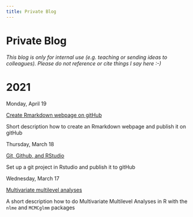 ```yaml
---
title: Private Blog
---
```


# Private Blog

*This blog is only for internal use (e.g. teaching or sending ideas to colleagues). Please do not reference or cite things I say here :-)*

<h1 class = 'blog_year'>2021</h1>

<p class = 'blog_date'>Monday, April 19</p>

<a href = './posts/2021-04-19.html' class = 'blog_link'><p class = 'blog_title'>Create Rmarkdown webpage on gitHub</p></a>

<p class = 'blog_abstract'>Short description how to create an Rmarkdown webpage and publish it on gitHub</p>

<p class = 'blog_date'>Thursday, March 18</p>

<a href = './posts/git_github.html' class = 'blog_link'><p class = 'blog_title'>Git, Github, and RStudio</p></a>

<p class = 'blog_abstract'>Set up a git project in Rstudio and publish it to gitHub</p>

<p class = 'blog_date'>Wednesday, March 17</p>

<a href = './posts/multivariate_multilevel.html' class = 'blog_link'><p class = 'blog_title'>Multivariate multilevel analyses</p></a>

<p class = 'blog_abstract'>A short description how to do Multivariate Multilevel Analyses in R with the `nlme` and `MCMCglmm` packages</p>

